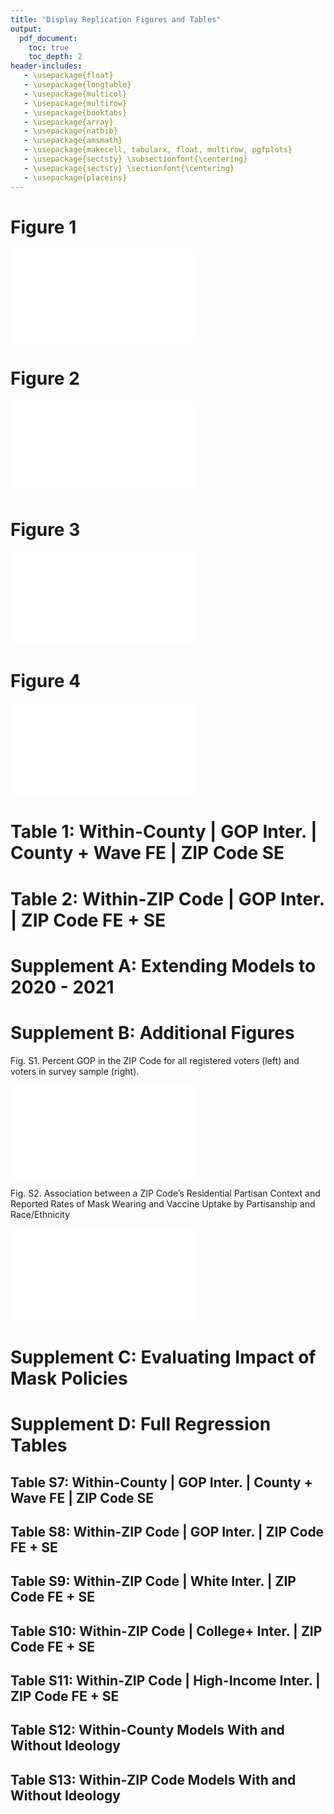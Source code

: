 ```yaml
---
title: "Display Replication Figures and Tables"
output:
  pdf_document:
    toc: true
    toc_depth: 2
header-includes:
   - \usepackage{float}
   - \usepackage{longtable}
   - \usepackage{multicol}
   - \usepackage{multirow}
   - \usepackage{booktabs}
   - \usepackage{array}
   - \usepackage{natbib}
   - \usepackage{amsmath}
   - \usepackage{makecell, tabularx, float, multirow, pgfplots}
   - \usepackage{sectsty} \subsectionfont{\centering}
   - \usepackage{sectsty} \sectionfont{\centering}
   - \usepackage{placeins}
---
```


\renewcommand{\topfraction}{.9}
\renewcommand{\bottomfraction}{.8}
\renewcommand{\textfraction}{.07}
\renewcommand{\floatpagefraction}{.66}
\setcounter{topnumber}{3}
\setcounter{bottomnumber}{3}
\setcounter{totalnumber}{4}

\pagebreak

# Figure 1

![](Figures/Figure 1.pdf)

\pagebreak

# Figure 2

![](Figures/Figure 2.pdf)

\pagebreak

# Figure 3

![](Figures/Figure 3.pdf)

\pagebreak

# Figure 4

![](Figures/Figure 4.pdf)

\clearpage

# Table 1: Within-County | GOP Inter. | County + Wave FE | ZIP Code SE

\FloatBarrier

\input{tex-files/model_county_interactions_white_college_income_kable_COEF_SUBSET.tex}

\clearpage

# Table 2: Within-ZIP Code | GOP Inter. | ZIP Code FE + SE

\FloatBarrier

\input{tex-files/model_zc_interactions_white_college_income_kable_COEF_SUBSET_fe_info.tex}

\clearpage

\clearpage
\FloatBarrier

# Supplement A: Extending Models to 2020 - 2021

\setcounter{table}{0}
\renewcommand{\thetable}{S\arabic{table}}

\input{tex-files/model_county_interactions_white_college_income_kable_fe_info - ALL WAVES.tex}  

\input{tex-files/model_zc_interactions_white_college_income_kable_fe_info - ALL WAVES.tex}  

\clearpage

\input{tex-files/model_county_interactions_white_college_income_2021_ONLY_kable_fe_info - 2021 ONLY.tex}

\input{tex-files/model_zc_interactions_white_college_income_2021_ONLY_kable_fe_info - 2021 ONLY.tex}

\FloatBarrier

\clearpage

# Supplement B: Additional Figures

Fig. S1. Percent GOP in the ZIP Code for all registered voters (left) and voters in survey sample (right).

![](Figures/Figure A2.1.pdf)

Fig. S2. Association between a ZIP Code’s Residential Partisan Context and Reported Rates of Mask Wearing and Vaccine Uptake by Partisanship and Race/Ethnicity

![](Figures/Figure A2.2.pdf)

\clearpage

# Supplement C: Evaluating Impact of Mask Policies

\FloatBarrier

\setcounter{table}{4}
\renewcommand{\thetable}{S\arabic{table}}

\input{tex-files/model_county_interactions_white_college_income_MASK_POLICY_kable_fe_info_WAVES_1_TO_2_VAXX.tex}  

\input{tex-files/model_zc_interactions_white_college_income_MASK_POLICY_kable_fe_info_WAVES_1_TO_2_VAXX.tex}  

\clearpage

# Supplement D: Full Regression Tables

## Table S7: Within-County | GOP Inter. | County + Wave FE | ZIP Code SE

\FloatBarrier

\input{tex-files/model_county_interactions_white_college_income_kable_fe_info.tex}

\clearpage

## Table S8: Within-ZIP Code | GOP Inter. | ZIP Code FE + SE

\FloatBarrier

\input{tex-files/model_zc_interactions_white_college_income_kable_fe_info.tex}

\clearpage

## Table S9: Within-ZIP Code | White Inter. | ZIP Code FE + SE

\FloatBarrier

\input{tex-files/model_zc_interactions_with_white_interaction_kable_fe_info.tex}

\clearpage

## Table S10: Within-ZIP Code | College+ Inter. | ZIP Code FE + SE

\FloatBarrier

\input{tex-files/model_zc_interactions_with_college_interaction_kable_fe_info.tex}

\clearpage

## Table S11: Within-ZIP Code | High-Income Inter. | ZIP Code FE + SE

\FloatBarrier

\input{tex-files/model_zc_interactions_with_income_interaction_kable_fe_info.tex}

\clearpage

## Table S12: Within-County Models With and Without Ideology

\FloatBarrier

\input{tex-files/model_ideo1_ideo2_masks_covid_vaccines_kable_COUNTY.tex}

\clearpage

## Table S13: Within-ZIP Code Models With and Without Ideology

\FloatBarrier

\input{tex-files/model_ideo1_ideo2_masks_covid_vaccines_kable.tex}

